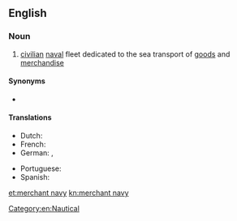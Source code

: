 ==English==

===Noun===
{{en-noun|merchant navies}}

# [[civilian]] [[naval]] fleet dedicated to the sea transport of [[goods]] and [[merchandise]]

====Synonyms====
* {{l|en|merchant marine}}

====Translations====
{{trans-top|civilian naval fleet}}
* Dutch: {{t|nl|handelsvloot|f|m}}
* French: {{t+|fr|marine marchande|f}}
* German: {{t+|de|Handelsmarine|f}}, {{t+|de|Handelsflotte|f}}
{{trans-mid}}
* Portuguese: {{t|pt|marinha mercante|f}}
* Spanish: {{t|es|marina mercante|f}}
{{trans-bottom}}

[[Category:en:Nautical]]

[[et:merchant navy]]
[[kn:merchant navy]]